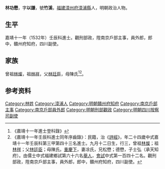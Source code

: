 {{Otheruses|other=名为林以谦的其他人物|林以谦}}
{{明清人物信息框
| 姓名 = 林功懋
| 原名 =
| 圖片名稱= 
| 圖片大小 =
| 圖片說明 = 
| 最高職務 = 四川按察司副使
| 國家 = 大明 
| 爵位 =
| 籍貫 = [[福建省|福建省]][[漳州府|漳州府]][[漳浦縣|漳浦縣]]
| 族裔 = 
| 旗籍 = 
| 字號 = 字以謙，號竹溪
| 諡號 =
| 出生日期 = 九月十二日
| 出生地點 =
| 逝世日期 = 卒年不詳
| 逝世地點 =
| 墓葬 =
| 配偶 = 凃氏
| 親屬 = 
| 出身 =
* 嘉靖十一年壬辰科同進士出身
| 經歷 =
| 著作 =  
}}
'''林功懋'''{{BD|1509年||？年||}}，字'''以謙'''，號'''竹溪'''，[[福建|福建]][[漳州府|漳州府]][[漳浦縣|漳浦縣]]人，明朝政治人物。

==生平==
嘉靖十一年（1532年）壬辰科進士。觀刑部政，陞南京戶部主事，員外郎，郎中，贛州府知府，四川副使。

==家族==
曾祖[[林燦|林燦]]，祖[[林祥|林祥]]，父[[林廷臣|林廷臣]]，母陳氏<ref>《嘉靖十一年進士登科錄》</ref><ref>《嘉靖十一年壬辰科進士同年序齒錄》：民籍，治《[[詩經|詩經]]》，年二十四歲中式嘉靖十一年壬辰科第三甲第四十三名進士。九月十二日生，行三，曾祖[[林燦|林燦]]；祖[[林祥|林祥]]；父[[林廷臣|林廷臣]]；母陳氏。[[重慶下|重慶下]]，妻凃氏，兄松懋；德懋，子士弘（承天知府）。由儒士中式福建鄉試第六十六名[[舉人|舉人]]，[[會試|會試]]中式第一百四十二名。觀刑部政，陞南京戶部主事，員外郎，郎中，贛州府知府，四川副使。</ref>。

== 参考资料 ==
{{reflist}}

{{嘉靖十一年壬辰科殿试金榜}}

{{Authority control}}
{{DEFAULTSORT:Lin林}}
[[Category:林姓|Category:林姓]]
[[Category:漳浦人|Category:漳浦人]]
[[Category:明朝贛州府知府|Category:明朝贛州府知府]]
[[Category:南京戶部主事|Category:南京戶部主事]]
[[Category:南京戶部員外郎|Category:南京戶部員外郎]]
[[Category:明朝刑部觀政|Category:明朝刑部觀政]]
[[Category:明朝四川按察司副使|Category:明朝四川按察司副使]]


{{明朝人物小作品}}